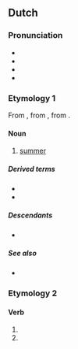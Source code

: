 ==Dutch==

===Pronunciation===
* {{IPA|nl|/ˈzoːmər/}}
* {{audio|nl|Nl-zomer.ogg|audio}}
* {{hyphenation|nl|zo|mer}}
* {{rhymes|nl|oːmər}}

===Etymology 1===
From {{inh|nl|dum|sōmer}}, from {{inh|nl|odt|*sumar}}, from {{inh|nl|gem-pro|*sumaraz}}.

====Noun====
{{nl-noun|m|-s|zomertje}}

# [[summer]]

=====Derived terms=====
* {{l|nl|verzomeren}}
* {{l|nl|zomers}}

=====Descendants=====
* {{desc|af|somer}}

=====See also=====
* {{list:seasons/nl}}

===Etymology 2===
{{nonlemma}}

====Verb====
{{head|nl|verb form}}

# {{nl-verb form of|p=1|n=sg|t=pres|m=ind|zomeren}}
# {{nl-verb form of|m=imp|zomeren}}